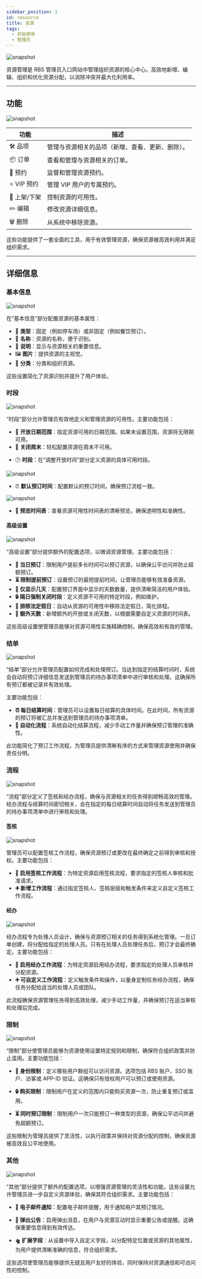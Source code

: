 ---
sidebar_position: 1
id: resource
title: 资源
tags:
  - 开始使用
  - 管理员
---




<BrowserWindow url={url}>

![snapshot](/assets/admin/resource-management.png)

</BrowserWindow>

资源管理是 RBS 管理员入口网站中管理组织资源的核心中心。高效地新增、编辑、组织和优化资源分配，以消除冲突并最大化利用率。

---

## 功能

![snapshot](/assets/admin/resource-management-card.png)

| 功能         | 描述                                             |
| ------------ | ------------------------------------------------ |
| 🛠️ 品项      | 管理与资源相关的品项（新增、查看、更新、删除）。 |
| 📦 订单      | 查看和管理与资源相关的订单。                     |
| 📅 预约      | 监督和管理资源预约。                             |
| ⭐ VIP 预约  | 管理 VIP 用户的专属预约。                        |
| 🚦 上架/下架 | 控制资源的可用性。                               |
| ✏️ 编辑      | 修改资源详细信息。                               |
| 🗑️ 删除      | 从系统中移除资源。                               |

这些功能提供了一套全面的工具，用于有效管理资源，确保资源被高效利用并满足组织需求。

---

## 详细信息

### 基本信息

![snapshot](/assets/admin/resource-management-basic.png)

在“基本信息”部分配置资源的基本属性：

- 📌 **类型**：固定（例如停车场）或非固定（例如餐饮预订）。
- 📝 **名称**：资源的名称，便于识别。
- 📢 **说明**：显示与资源相关的重要信息。
- 🖼️ **图片**：提供资源的主视觉。
- 📂 **分类**：分类和组织资源。

这些设置简化了资源识别并提升了用户体验。

### 时段

![snapshot](/assets/admin/resource-management-timePeriod.png)

“时段”部分允许管理员有效地定义和管理资源的可用性。主要功能包括：

- 📅 **开放日期范围**：指定资源可用的日期范围。如果未设置范围，资源将无限期可用。
- 🚫 **关闭周末**：轻松配置资源在周末不可用。

<Tabs>
  <TabItem value="fixed" label="固定资产">

- 🕒 **时段**：在“调整开放时间”部分定义资源的具体可用时段。

![snapshot](/assets/admin/resource-management-fixed.png)

  </TabItem>

  <TabItem value="unfixed" label="非固定资产">

- ⏰ **默认预订时间**：配置默认的预订时间，确保预订流程一致。

![snapshot](/assets/admin/resource-management-unfixed.png)

  </TabItem>
</Tabs>

- **📜 预览时间表**：查看资源可用性时间表的清晰预览，确保透明性和准确性。

#### 高级设置

![snapshot](/assets/admin/resource-management-advanced.png)

“高级设置”部分提供额外的配置选项，以微调资源管理。主要功能包括：

- **📆 当日预订**：限制用户提前多长时间可以预订资源，以确保公平访问并防止超额预订。
- **⏳ 限制提前预订**：设置预订的最短提前时间，让管理员能够有效准备资源。
- **📅 仅显示几天**：配置预订界面中显示的天数数量，提供清晰简洁的用户体验。
- **🔒 隔日强制关闭时段**：定义资源不可用的特定时段，例如维护。
- **📂 排除法定假日**：自动从资源的可用性中移除法定假日，简化排程。
- **📅 额外天数**：新增额外的开放或关闭天数，以根据需要自定义资源的时间表。

这些高级设置使管理员能够对资源可用性实施精确控制，确保高效和有效的管理。

### 结单

![snapshot](/assets/admin/resource-management-settlement.png)

“结单”部分允许管理员配置如何完成和处理预订。当达到指定的结算时间时，系统会自动将预订详细信息发送到管理员的待办事项清单中进行审核和处理。这确保所有预订都被记录并有效处理。

主要功能包括：

- **⏰ 每日结算时间**：管理员可以设置每日结算的具体时间。在此时间，所有资源的预订将被汇总并发送到管理员的待办事项清单。
- **🔄 自动化流程**：系统自动化结算流程，减少手动工作量并确保预订管理的准确性。

此功能简化了预订工作流程，为管理员提供清晰有序的方式来管理资源使用并确保责任分明。

### 流程

![snapshot](/assets/admin/resource-management-process.png)

“流程”部分定义了签核和经办流程，确保与资源相关的任务得到顺畅高效的管理。经办流程与结算时间密切相关，会在指定的每日结算时间自动将任务发送到管理员的待办事项清单中进行审核和处理。

#### 签核

![snapshot](/assets/admin/resource-management-approver.png)

管理员可以配置签核工作流程，确保资源预订或更改在最终确定之前得到审核和授权。主要功能包括：

- **🔄 启用签核工作流程**：为特定资源启用签核流程，要求指定的签核人审核和批准请求。
- **➕ 新增工作流程**：通过指定签核人、签核层级和触发条件来定义自定义签核工作流程。

#### 经办

![snapshot](/assets/admin/resource-management-deliver.png)

经办流程专为处理人员设计，确保与资源预订相关的任务得到系统化管理。一旦订单创建，将分配给指定的处理人员。只有在处理人员处理任务后，预订才会最终确定。主要功能包括：

- **🔄 启用经办工作流程**：为特定资源启用经办流程，要求指定的处理人员审核并分配资源。
- **➕ 可自定义工作流程**：定义触发条件和操作，以量身定制任务经办流程，确保任务分配给适当的处理人员或团队。

此流程确保资源管理任务得到高效处理，减少手动工作量，并确保预订在适当审核和处理后完成。

### 限制

![snapshot](/assets/admin/resource-management-restrictions.png)

“限制”部分使管理员能够为资源使用设置特定规则和限制，确保符合组织政策并防止滥用。主要功能包括：

- **👤 身份限制**：定义哪些用户群组可以访问资源。选项包括 RBS 账户、SSO 账户、访客或 APP-ID 验证。这确保只有授权用户可以预订或使用资源。

- **🔒 购买限制**：限制用户在定义的范围内只能购买资源一次，防止重复预订或滥用。

- **⏳ 同时预订限制**：限制用户一次只能预订一种类型的资源，确保公平访问并避免超额预订。

这些限制为管理员提供了灵活性，以执行政策并保持对资源分配的控制，确保资源被高效且公平地使用。

### 其他

![snapshot](/assets/admin/resource-management-others.png)

“其他”部分提供了额外的配置选项，以增强资源管理的灵活性和功能。这些设置允许管理员进一步自定义资源体验，确保其符合组织需求。主要功能包括：

- **📧 电子邮件通知**：配置电子邮件提醒，用于通知用户其预订情况。

- **🔔 弹出公告**：启用弹出消息，在用户与资源互动时显示重要公告或提醒。这确保重要信息得到有效传达。

- **🛸 扩展字段**：从设置中导入自定义字段，以分配特定位置或资源的其他属性，为用户提供清晰准确的信息，符合组织需求。

这些选项使管理员能够提供无缝且用户友好的体验，同时保持对资源通信和可访问性的控制。
